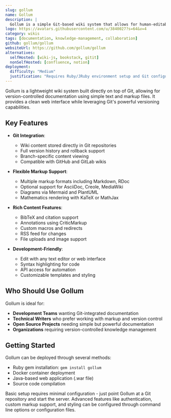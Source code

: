 ```yaml
---
slug: gollum
name: Gollum
description: |
  Gollum is a simple Git-based wiki system that allows for human-editable text/markup files, flexible organization, and support for multiple markup languages.
logo: https://avatars.githubusercontent.com/u/3840027?s=64&v=4
category: wikis
tags: [documentation, knowledge-management, collaboration]
github: gollum/gollum
websiteUrl: https://github.com/gollum/gollum
alternatives:
  selfHosted: [wiki-js, bookstack, gitit]
  nonSelfHosted: [confluence, notion]
deployment:
  difficulty: "Medium"
  justification: "Requires Ruby/JRuby environment setup and Git configuration. Docker deployment available but some setup needed for advanced features."
---
```


Gollum is a lightweight wiki system built directly on top of Git, allowing for
version-controlled documentation using simple text and markup files. It provides
a clean web interface while leveraging Git's powerful versioning capabilities.

## Key Features

- **Git Integration**:

  - Wiki content stored directly in Git repositories
  - Full version history and rollback support
  - Branch-specific content viewing
  - Compatible with GitHub and GitLab wikis

- **Flexible Markup Support**:

  - Multiple markup formats including Markdown, RDoc
  - Optional support for AsciiDoc, Creole, MediaWiki
  - Diagrams via Mermaid and PlantUML
  - Mathematics rendering with KaTeX or MathJax

- **Rich Content Features**:

  - BibTeX and citation support
  - Annotations using CriticMarkup
  - Custom macros and redirects
  - RSS feed for changes
  - File uploads and image support

- **Development-Friendly**:
  - Edit with any text editor or web interface
  - Syntax highlighting for code
  - API access for automation
  - Customizable templates and styling

## Who Should Use Gollum

Gollum is ideal for:

- **Development Teams** wanting Git-integrated documentation
- **Technical Writers** who prefer working with markup and version control
- **Open Source Projects** needing simple but powerful documentation
- **Organizations** requiring version-controlled knowledge management

## Getting Started

Gollum can be deployed through several methods:

- Ruby gem installation: `gem install gollum`
- Docker container deployment
- Java-based web application (.war file)
- Source code compilation

Basic setup requires minimal configuration - just point Gollum at a Git
repository and start the server. Advanced features like authentication,
custom markup support, and styling can be configured through command line
options or configuration files.
